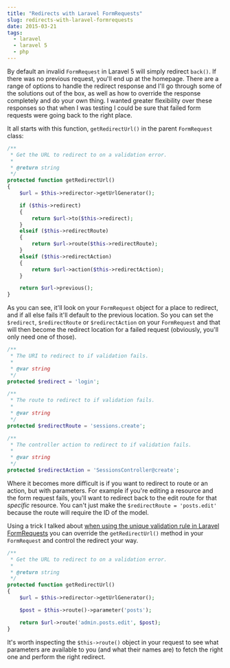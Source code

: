 ```yaml
---
title: "Redirects with Laravel FormRequests"
slug: redirects-with-laravel-formrequests
date: 2015-03-21
tags:
  - laravel
  - laravel 5
  - php
---
```


By default an invalid `FormRequest` in Laravel 5 will simply redirect `back()`. If there was no previous request, you'll end up at the homepage. There are a range of options to handle the redirect response and I'll go through some of the solutions out of the box, as well as how to override the response completely and do your own thing. I wanted greater flexibility over these responses so that when I was testing I could be sure that failed form requests were going back to the right place.

It all starts with this function, `getRedirectUrl()` in the parent `FormRequest` class:

```php
/**
 * Get the URL to redirect to on a validation error.
 *
 * @return string
 */
protected function getRedirectUrl()
{
    $url = $this->redirector->getUrlGenerator();

    if ($this->redirect)
    {
        return $url->to($this->redirect);
    }
    elseif ($this->redirectRoute)
    {
        return $url->route($this->redirectRoute);
    }
    elseif ($this->redirectAction)
    {
        return $url->action($this->redirectAction);
    }

    return $url->previous();
}
```

As you can see, it'll look on your `FormRequest` object for a place to redirect, and if all else fails it'll default to the previous location. So you can set the `$redirect`, `$redirectRoute` or `$redirectAction` on your `FormRequest` and that will then become the redirect location for a failed request (obviously, you'll only need one of those).

```php
/**
 * The URI to redirect to if validation fails.
 *
 * @var string
 */
protected $redirect = 'login';

/**
 * The route to redirect to if validation fails.
 *
 * @var string
 */
protected $redirectRoute = 'sessions.create';

/**
 * The controller action to redirect to if validation fails.
 *
 * @var string
 */
protected $redirectAction = 'SessionsController@create';
```

Where it becomes more difficult is if you want to redirect to route or an action, but with parameters. For example if you're editing a resource and the form request fails, you'll want to redirect back to the edit route for that _specific_ resource. You can't just make the `$redirectRoute = 'posts.edit'` because the route will require the ID of the model.

Using a trick I talked about [when using the unique validation rule in Laravel FormRequests](https://www.dwightwatson.com/posts/using-unique-rule-ids-in-laravel-formrequests) you can override the `getRedirectUrl()` method in your `FormRequest` and control the redirect your way.

```php
/**
 * Get the URL to redirect to on a validation error.
 *
 * @return string
 */
protected function getRedirectUrl()
{
    $url = $this->redirector->getUrlGenerator();

    $post = $this->route()->parameter('posts');

    return $url->route('admin.posts.edit', $post);
}
```

It's worth inspecting the `$this->route()` object in your request to see what parameters are available to you (and what their names are) to fetch the right one and perform the right redirect.
